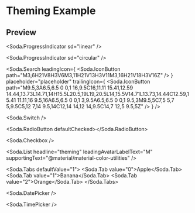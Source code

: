 
<Meta title="ThemingExample" />

# Theming Example

<ThemingExample />

## Preview

<Soda.ProgressIndicator sd="linear" />

<Soda.ProgressIndicator sd="circular" />

<Soda.Search
    leadingIcon={
        <Soda.IconButton path="M3,6H21V8H3V6M3,11H21V13H3V11M3,16H21V18H3V16Z" />
    }
    placeholder="placeholder"
    trailingIcon={
        <Soda.IconButton path="M9.5,3A6.5,6.5 0 0,1 16,9.5C16,11.11 15.41,12.59 14.44,13.73L14.71,14H15.5L20.5,19L19,20.5L14,15.5V14.71L13.73,14.44C12.59,15.41 11.11,16 9.5,16A6.5,6.5 0 0,1 3,9.5A6.5,6.5 0 0,1 9.5,3M9.5,5C7,5 5,7 5,9.5C5,12 7,14 9.5,14C12,14 14,12 14,9.5C14,7 12,5 9.5,5Z" />
    }
/>

<Soda.Switch />

<Soda.RadioButton defaultChecked></Soda.RadioButton>

<Soda.Checkbox />

<Soda.List
    headline="theming"
    leadingAvatarLabelText="M"
    supportingText="@material/material-color-utilities"
/>

<Soda.Tabs defaultValue="1">
    <Soda.Tab value="0">Apple</Soda.Tab>
    <Soda.Tab value="1">Banana</Soda.Tab>
    <Soda.Tab value="2">Orange</Soda.Tab>
</Soda.Tabs>

<Soda.DatePicker />

<Soda.TimePicker />
